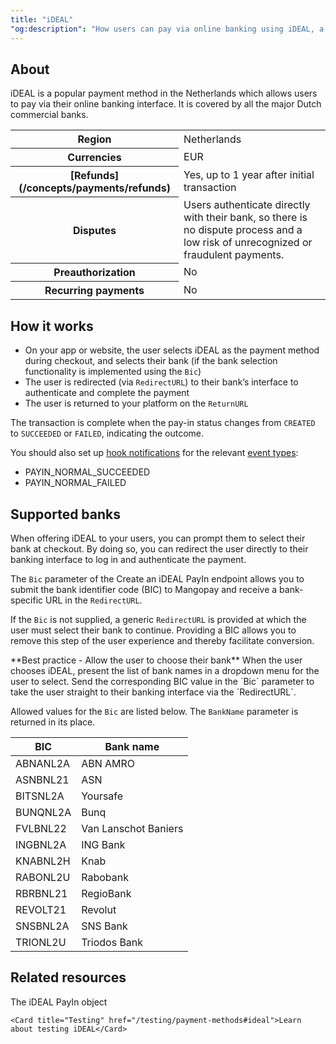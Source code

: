 ```yaml
---
title: "iDEAL"
"og:description": "How users can pay via online banking using iDEAL, a popular payment method in the Netherlands."
---
```


## About

iDEAL is a popular payment method in the Netherlands which allows users to pay via their online banking interface. It is covered by all the major Dutch commercial banks.

<table>
    <tbody>
        <tr>
            <th class="header">Region</th>
            <td class="content">
                Netherlands
            </td>
            </tr>
        <tr>
            <th class="header">Currencies</th>
            <td class="content">
                EUR
            </td>
            </tr>
        <tr>
            <th class="header">[Refunds](/concepts/payments/refunds)</th>
            <td class="content">
                Yes, up to 1 year after initial transaction
            </td>
            </tr>
        <tr>
            <th class="header">Disputes</th>
            <td class="content">
                Users authenticate directly with their bank, so there is no dispute process and a low risk of unrecognized or fraudulent payments.
            </td>
            </tr>
        <tr>
            <th class="header">Preauthorization</th>
            <td class="content">
                No
            </td>
            </tr>
        <tr>
            <th class="header">Recurring payments</th>
            <td class="content">
                No
            </td>
            </tr>
    </tbody>
</table>

## How it works

- On your app or website, the user selects iDEAL as the payment method during checkout, and selects their bank (if the bank selection functionality is implemented using the `Bic`)  
- The user is redirected (via `RedirectURL`) to their bank’s interface to authenticate and complete the payment  
- The user is returned to your platform on the `ReturnURL`

The transaction is complete when the pay-in status changes from `CREATED` to `SUCCEEDED` or `FAILED`, indicating the outcome.

You should also set up [hook notifications](/webhooks) for the relevant [event types](/webhooks/event-types):
-   PAYIN_NORMAL_SUCCEEDED
-   PAYIN_NORMAL_FAILED

## Supported banks

When offering iDEAL to your users, you can prompt them to select their bank at checkout. By doing so, you can redirect the user directly to their banking interface to log in and authenticate the payment.

The `Bic` parameter of the Create an iDEAL PayIn endpoint allows you to submit the bank identifier code (BIC) to Mangopay and receive a bank-specific URL in the `RedirectURL`.

If the `Bic` is not supplied, a generic `RedirectURL` is provided at which the user must select their bank to continue. Providing a BIC allows you to remove this step of the user experience and thereby facilitate conversion.

<Note>
    **Best practice - Allow the user to choose their bank** When the user
    chooses iDEAL, present the list of bank names in a dropdown menu for the
    user to select. Send the corresponding BIC value in the `Bic` parameter to
    take the user straight to their banking interface via the `RedirectURL`.
</Note>

Allowed values for the `Bic` are listed below. The `BankName` parameter is returned in its place.

<table>
    <thead>
        <tr>
            <th class="header">BIC</th>
            <th class="header">Bank name</th>
        </tr>
    </thead>
    <tbody>
        <tr>
            <td class="content">ABNANL2A</td>
            <td class="content">ABN AMRO</td>
        </tr>
        <tr>
            <td class="content">ASNBNL21</td>
            <td class="content">ASN</td>
        </tr>
        <tr>
            <td class="content">BITSNL2A</td>
            <td class="content">Yoursafe</td>
        </tr>
        <tr>
            <td class="content">BUNQNL2A</td>
            <td class="content">Bunq</td>
        </tr>
        <tr>
            <td class="content">FVLBNL22</td>
            <td class="content">Van Lanschot Baniers</td>
        </tr>
        <tr>
            <td class="content">INGBNL2A</td>
            <td class="content">ING Bank</td>
        </tr>
        <tr>
            <td class="content">KNABNL2H</td>
            <td class="content">Knab</td>
        </tr>
        <tr>
            <td class="content">RABONL2U</td>
            <td class="content">Rabobank</td>
        </tr>
        <tr>
            <td class="content">RBRBNL21</td>
            <td class="content">RegioBank</td>
        </tr>
        <tr>
            <td class="content">REVOLT21</td>
            <td class="content">Revolut</td>
        </tr>
        <tr>
            <td class="content">SNSBNL2A</td>
            <td class="content">SNS Bank</td>
        </tr>
        <tr>
            <td class="content">TRIONL2U</td>
            <td class="content">Triodos Bank</td>
        </tr>
    </tbody>
</table>


## Related resources

<CardGroup col={2}> 
    <Card title="Endpoint" href="/api-reference/ideal/ideal-payin-object">The iDEAL PayIn object</Card>  

    <Card title="Testing" href="/testing/payment-methods#ideal">Learn about testing iDEAL</Card>
</CardGroup>
